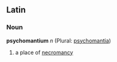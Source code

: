 ==Latin==
===Noun===
'''psychomantium''' ''n'' (Plural: [[psychomantia]])

#a place of [[necromancy]]